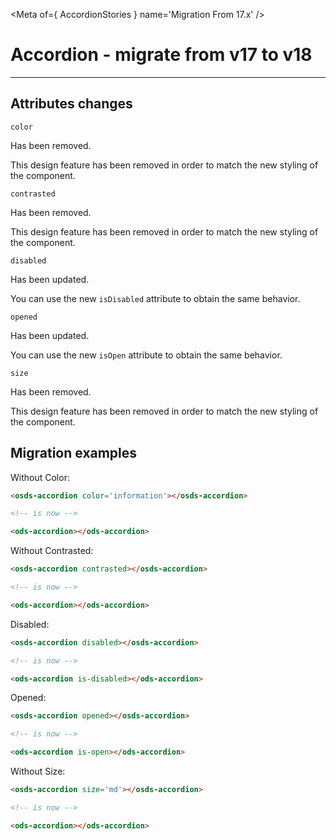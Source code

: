 
<Meta of={ AccordionStories } name='Migration From 17.x' />

# Accordion - migrate from v17 to v18
----

## Attributes changes

`color` <ods-badge size="sm" color="critical" label="Removed"></ods-badge>

Has been removed.

This design feature has been removed in order to match the new styling of the component.

`contrasted` <ods-badge size="sm" color="critical" label="Removed"></ods-badge>

Has been removed.

This design feature has been removed in order to match the new styling of the component.

`disabled ` <ods-badge size="sm" label="Updated"></ods-badge>

Has been updated.

You can use the new `isDisabled` attribute to obtain the same behavior.

`opened ` <ods-badge size="sm" label="Updated"></ods-badge>

Has been updated.

You can use the new `isOpen` attribute to obtain the same behavior.

`size ` <ods-badge size="sm" color="critical" label="Removed"></ods-badge>

Has been removed.

This design feature has been removed in order to match the new styling of the component.

## Migration examples

Without Color:
```html
<osds-accordion color='information'></osds-accordion>

<!-- is now -->

<ods-accordion></ods-accordion>
```

Without Contrasted:
```html
<osds-accordion contrasted></osds-accordion>

<!-- is now -->

<ods-accordion></ods-accordion>
```

Disabled:
```html
<osds-accordion disabled></osds-accordion>

<!-- is now -->

<ods-accordion is-disabled></ods-accordion>
```

Opened:
```html
<osds-accordion opened></osds-accordion>

<!-- is now -->

<ods-accordion is-open></ods-accordion>
```

Without Size:
```html
<osds-accordion size='md'></osds-accordion>

<!-- is now -->

<ods-accordion></ods-accordion>
```
